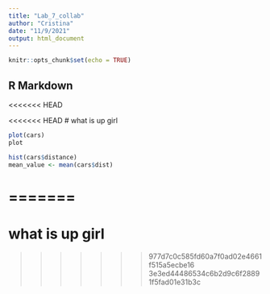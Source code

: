 ```yaml
---
title: "Lab_7_collab"
author: "Cristina"
date: "11/9/2021"
output: html_document
---
```


```r
knitr::opts_chunk$set(echo = TRUE)
```

## R Markdown

<<<<<<< HEAD

<<<<<<< HEAD
# what is up girl 

```r


plot(cars)
plot
```

```r
 
hist(cars$distance)
mean_value <- mean(cars$dist)
```

=======
=======

# what is up girl 
>>>>>>> 977d7c0c585fd60a7f0ad02e4661f515a5ecbe16
>>>>>>> 3e3ed44486534c6b2d9c6f28891f5fad01e31b3c
